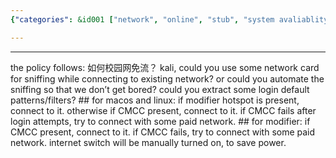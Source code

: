 ```yaml
---
{"categories": &id001 ["network", "online", "stub", "system avaliablity", "白嫖"], "category": "Network Switching", "date": "2022-08-12 16:27:39", "description": "This text provides a detailed guide on automatic network switching for CMCC (China Mobile Communications Group) network, discussing how to avoid bandwidth limitations and automate the process using Kali Linux, with instructions for various devices such as macOS and Linux. It also explains different connection methods based on CMCC availability and offers manual internet switching options to save power.", "tags": *id001, "title": "Automatic CMCC network switching"}

---
```


------
the policy follows:
如何校园网免流？
kali, could you use some network card for sniffing while connecting to existing network? or could you automate the sniffing so that we don't get bored?
could you extract some login default patterns/filters?
## for macos and linux:
if modifier hotspot is present, connect to it.
otherwise if CMCC present, connect to it.
if CMCC fails after login attempts, try to connect with some paid network.
## for modifier:
if CMCC present, connect to it.
if CMCC fails, try to connect with some paid network.
internet switch will be manually turned on, to save power.
